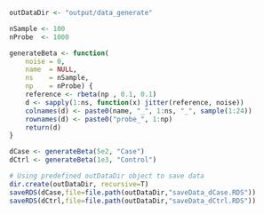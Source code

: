 ```r
outDataDir <- "output/data_generate"
```


```r
nSample <- 100
nProbe  <- 1000
```


```r
generateBeta <- function(
    noise = 0, 
    name  = NULL,
    ns    = nSample,
    np    = nProbe) {
    reference <- rbeta(np , 0.1, 0.1)
    d <- sapply(1:ns, function(x) jitter(reference, noise))
    colnames(d) <- paste0(name, "_", 1:ns, "_", sample(1:24))
    rownames(d) <- paste0("probe_", 1:np)
    return(d)
}
```


```r
dCase <- generateBeta(5e2, "Case")
dCtrl <- generateBeta(1e3, "Control")
```


```r
# Using predefined outDataDir object to save data
dir.create(outDataDir, recursive=T)
saveRDS(dCase,file=file.path(outDataDir,"saveData_dCase.RDS"))
saveRDS(dCtrl,file=file.path(outDataDir,"saveData_dCtrl.RDS"))
```
